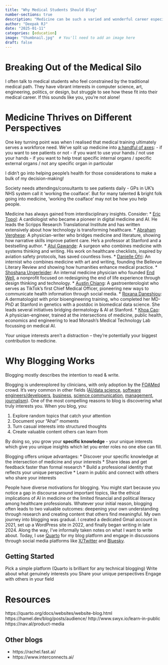 ```yaml
---
title: "Why Medical Students Should Blog"
number-sections: true
description: "Medicine can be such a varied and wonderful career especially if you have other interests!"
author: "Deepak RJ"
date: "2025-01-11"
categories: [education]
image: "thumbnail.jpg"  # You'll need to add an image here
draft: false
---
```


# Breaking Out of the Medical Silo
I often talk to medical students who feel constrained by the traditional medical path. They have vibrant interests in computer science, art, engineering, politics, or design, but struggle to see how these fit into their medical career. If this sounds like you, you're not alone! 

# Medicine Thrives on Different Perspectives
One key turning point was when I realised that medical training ultimately serves a workforce need. We've split up medicine into [a handful of axes](https://med.stanford.edu/content/dam/sm/md/documents/resources/Roadmap-to-Choosing-a-Medical-Specialty-.pdf): 
- if you want to see patients or not
- if you want to use your hands / not use your hands
- if you want to help treat specific internal organs / specific external organs / not any specific organ in particular

I didn't go into helping people's health for those considerations to make a bulk of my decision-making!

Society needs attendings/consultants to see patients daily - GPs in UK's NHS system call it 'working the coalface'. But for many talented & bright folk going into medicine, 'working the coalface' may not be how you help people. 

Medicine has always gained from interdisciplinary insights. Consider: 
* [Eric Topol](https://x.com/EricTopol): A cardiologist who became a pioneer in digital medicine and AI. He leads the Scripps Research Translational Institute and has written extensively about how technology is transforming healthcare.
* [Abraham Verghese](https://profiles.stanford.edu/abraham-verghese): A physician-writer who bridges medicine and literature, showing how narrative skills improve patient care. He's a professor at Stanford and a bestselling author.
* [Atul Gawande](https://x.com/Atul_Gawande): A surgeon who combines medicine with systems thinking and writing. His work on healthcare checklists, inspired by aviation safety protocols, has saved countless lives.
* [Danielle Ofri](https://danielleofri.com/): An internist who combines medicine with art and writing, founding the Bellevue Literary Review and showing how humanities enhance medical practice.
* [Shoshana Ungerleider](https://x.com/ShoshUMD): An internal medicine physician who founded [End Well](https://endwellproject.org/), a nonprofit focused on redesigning the end of life experience through design thinking and technology.
* [Austin Chiang](https://www.austinchiang.com/home): A gastroenterologist who serves as TikTok's first Chief Medical Officer, pioneering new ways to communicate health information through social media.
* [Roxana Daneshjou](https://profiles.stanford.edu/roxana-daneshjou): A dermatologist with prior bioengineering training, who completed her MD-PhD at Stanford in genetics with a postdoc in biomedical data science. She leads several initiatives bridging dermatology & AI at Stanford. 
* [Khoa Cao](https://research.monash.edu/en/persons/khoa-cao): A physician-engineer, trained at the intersections of medicine, public health, economics and engineering to lead Monash's Medical Technology Lab focussing on medical AI. 

Your unique interests aren't a distraction – they're potentially your biggest contribution to medicine.

# Why Blogging Works
Blogging mostly describes the intention to read & write.

Blogging is underexplored by clinicians, with only adoption by the [FOAMed](https://litfl.com/foam/) crowd. It's very common in other fields ([AI/data science](https://www.fast.ai/posts/2020-01-16-fast_template.html), [software engineers/developers](https://www.swyx.io/), [business](https://commoncog.com/), [science communication](https://scienceblogs.com/notrocketscience), [management](https://lg.substack.com/), [journalism](https://www.slowboring.com/)). One of the most compelling reasons to blog is discovering what truly interests you. When you blog, you:

1. Explore random topics that catch your attention
2. Document your "Aha!" moments
3. Turn casual interests into structured thoughts
4. Create valuable content others can learn from

By doing so, you grow your **specific knowledge** - your unique interests which give you unique insights which let you enter roles no one else can fill. 

::: {.callout-tip}
Blogging offers unique advantages:
* Discover your specific knowledge at the intersection of medicine and your interests
* Share ideas and get feedback faster than formal research
* Build a professional identity that reflects your unique perspective
* Learn in public and connect with others who share your interests
:::

People have diverse motivations for blogging. You might start because you notice a gap in discourse around important topics, like the ethical implications of AI in medicine or the limited financial and political literacy among healthcare professionals. Whatever your initial reason, blogging often leads to two valuable outcomes: deepening your own understanding through research and creating content that others find meaningful.
My own journey into blogging was gradual. I created a dedicated Gmail account in 2021, set up a WordPress site in 2022, and finally began writing in late 2024. Along the way, I've informally taken notes on what I want to write about. Today, I use [Quarto](https://quarto.org/docs/websites/website-blog.html) for my blog platform and engage in discussions through social media platforms like [X/Twitter](https://x.com/dyad_rj) and [Bluesky](https://bsky.app/profile/dyad-rj.bsky.social).


::: {.callout-tip}
# Getting Started

Pick a simple platform (Quarto is brilliant for any technical blogging)
Write about what genuinely interests you
Share your unique perspectives
Engage with others in your field
:::

# Resources
https://quarto.org/docs/websites/website-blog.html 
https://hamel.dev/blog/posts/audience/
http://www.swyx.io/learn-in-public
https://nav.al/product-media

## Other blogs
* https://rachel.fast.ai/
* https://www.interconnects.ai/
